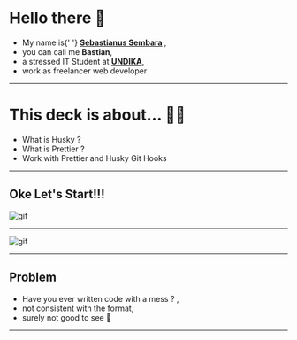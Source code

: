 
# Hello there 👋

<ul>
  <Appear>
    <li>
      My name is{' '}
      <b>
        <a href='https://sembara.codes'>Sebastianus Sembara</a>
      </b>
      ,
    </li>
    <li>
      you can call me <b>Bastian</b>,
    </li>
    <li>
      a stressed IT Student at <a href='https://www.dinamika.ac.id/'><b>UNDIKA</b></a>,
    </li>
    <li>
      work as freelancer web developer
    </li>
  </Appear>
</ul>

---

# This deck is about... 👨‍💻

- What is Husky ?
- What is Prettier ?
- Work with Prettier and Husky Git Hooks

---

## Oke Let's Start!!!
![gif](https://media1.tenor.com/images/6840e5585027aeb44a2fb6b6f1fba236/tenor.gif?itemid=5344094)

---

![gif](https://media1.tenor.com/images/bbd6503b23ac163464a803715198621b/tenor.gif?itemid=4780671)

--- 

## Problem

<ul>
  <Appear>
    <li>
      Have you ever written code with a mess ?
      ,
    </li>
    <li>
      not consistent with the format,
    </li>
    <li>
      surely not good to see 🤔 
    </li>
  </Appear>
</ul>

---




